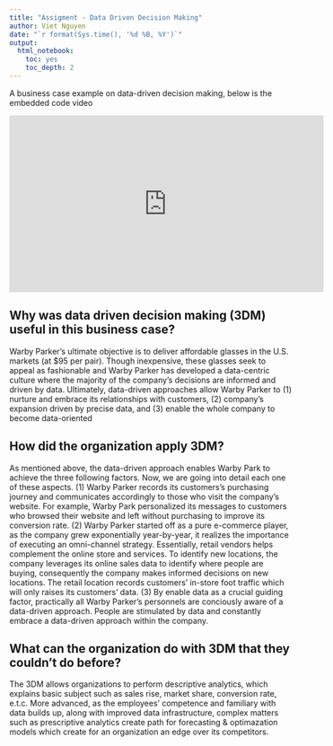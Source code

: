 ---
title: "Assigment - Data Driven Decision Making"
author: Viet Nguyen
date: "`r format(Sys.time(), '%d %B, %Y')`"
output:
  html_notebook:
    toc: yes
    toc_depth: 2
---
A business case example on data-driven decision making, below is the embedded code video

<iframe width="560" height="315" src="https://www.youtube.com/embed/XFbeDXPRlBY" title="YouTube video player" frameborder="0" allow="accelerometer; autoplay; clipboard-write; encrypted-media; gyroscope; picture-in-picture" allowfullscreen></iframe>

## Why was data driven decision making (3DM) useful in this business case?
Warby Parker's ultimate objective is to deliver affordable glasses in the U.S. markets (at $95 per pair). Though inexpensive, these glasses seek to appeal as fashionable and Warby Parker has developed a data-centric culture where the majority of the company's decisions are informed and driven by data.
Ultimately, data-driven approaches allow Warby Parker to (1) nurture and embrace its relationships with customers, (2) company's expansion driven by precise data, and (3) enable the whole company to become data-oriented

## How did the organization apply 3DM?
As mentioned above, the data-driven approach enables Warby Park to achieve the three following factors. Now, we are going into detail each one of these aspects.
(1) Warby Parker records its customers's purchasing journey and communicates accordingly to those who visit the company's website. For example, Warby Park personalized its messages to customers who browsed their website and left without purchasing to improve its conversion rate.
(2) Warby Parker started off as a pure e-commerce player, as the company grew exponentially year-by-year, it realizes the importance of executing an omni-channel strategy. Essentially, retail vendors helps complement the online store and services. To identify new locations, the company leverages its online sales data to identify where people are buying, consequently the company makes informed decisions on new locations. The retail location records customers' in-store foot traffic which will only raises its customers' data.
(3) By enable data as a crucial guiding factor, practically all Warby Parker's personnels are conciously aware of a data-driven approach. People are stimulated by data and constantly embrace a data-driven approach within the company.

## What can the organization do with 3DM that they couldn’t do before?
The 3DM allows organizations to perform descriptive analytics, which explains basic subject such as sales rise, market share, conversion rate, e.t.c. More advanced, as the employees' competence and familiary with data builds up, along with improved data infrastructure, complex matters such as prescriptive analytics create path for forecasting & optimazation models which create for an organization an edge over its competitors.